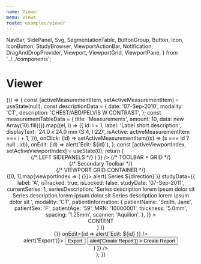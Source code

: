 ```yaml
---
name: Viewer
menu: Views
route: examples/viewer
---
```


  NavBar,
  SidePanel,
  Svg,
  SegmentationTable,
  ButtonGroup,
  Button,
  Icon,
  IconButton,
  StudyBrowser,
  ViewportActionBar,
  Notification,
  DragAndDropProvider,
  Viewport,
  ViewportGrid,
  ViewportPane,
} from '../../components';



# Viewer

<Playground>
  {() => {
    const [activeMeasurementItem, setActiveMeasurementItem] = useState(null);
    const descriptionData = {
      date: '07-Sep-2010',
      modality: 'CT',
      description: 'CHEST/ABD/PELVIS W CONTRAST',
    };
    const measurementTableData = {
      title: 'Measurements',
      amount: 10,
      data: new Array(10).fill({}).map((el, i) => ({
        id: i + 1,
        label: 'Label short description',
        displayText: '24.0 x 24.0 mm (S:4, I:22)',
        isActive: activeMeasurementItem === i + 1,
      })),
      onClick: (id) => setActiveMeasurementItem((s) => (s === id ? null : id)),
      onEdit: (id) => alert(`Edit: ${id}`),
    };
    const [activeViewportIndex, setActiveViewportIndex] = useState(0);
    return (
      <DragAndDropProvider>
        <Header />
        <div
          className="flex flex-row flex-no-wrap items-stretch overflow-hidden w-full"
          style={{ height: 'calc(100vh - 57px' }}
        >
          {/* LEFT SIDEPANELS */}
          <SidePanel
            side="left"
            defaultComponentOpen='studies'
            childComponents={{
              iconName: 'group-layers',
              iconLabel: 'Studies',
              label: 'Studies',
              name: 'studies',
              content: (
                <StudyBrowser tabs={tabs} />
              )
            }}
          />
          {/* TOOLBAR + GRID */}
          <div className="flex flex-col flex-1 h-full">
            <div className="flex flex-2 w-100 border-b border-transparent h-12">
              {/* <ViewportToolbar /> Secondary Toolbar */}
            </div>
            {/* VIEWPORT GRID CONTAINER */}
            <div className="flex flex-1 h-full overflow-hidden bg-black items-center justify-center pb-2 pt-1">
              <ViewportGrid numRows={1} numCols={2}>
                {[0, 1].map(viewportIndex => (
                  <ViewportPane key={viewportIndex} className="m-1" isActive={false} onDrop={() => {}}>
                    <Viewport
                      viewportIndex={viewportIndex}
                      onSeriesChange={(direction) => alert(`Series ${direction}`)}
                      studyData={{
                        label: 'A',
                        isTracked: true,
                        isLocked: false,
                        studyDate: '07-Sep-2011',
                        currentSeries: 1,
                        seriesDescription:
                          'Series description lorem ipsum dolor sit Series description lorem ipsum dolor sit Series description lorem ipsum dolor sit ',
                        modality: 'CT',
                        patientInformation: {
                          patientName: 'Smith, Jane',
                          patientSex: 'F',
                          patientAge: '59',
                          MRN: '10000001',
                          thickness: '5.0mm',
                          spacing: '1.25mm',
                          scanner: 'Aquilion',
                        },
                      }}
                    >
                      <div className="flex justify-center items-center h-full">
                        CONTENT
                      </div>
                    </Viewport>
                  </ViewportPane>)
                )}
              </ViewportGrid>
            </div>
          </div>
          <SidePanel
            side="right"
            defaultComponentOpen="measurements"
            childComponents={{
              iconName: 'list-bullets',
              iconLabel: 'Measure',
              label: 'Measurements',
              name: 'measurements',
              content: (
                <>
                  <div className="overflow-x-hidden overflow-y-auto invisible-scrollbar">
                    <StudySummary
                      date={descriptionData.date}
                      modality={descriptionData.modality}
                      description={descriptionData.description}
                    />
                    <MeasurementTable
                      title="Measurements"
                      amount={measurementTableData.data.length}
                      data={measurementTableData.data}
                      onClick={() => {}}
                      onEdit={id => alert(`Edit: ${id}`)}
                    />
                  </div>
                  <div className="flex justify-center p-4">
                    <React.Fragment>
                      <ButtonGroup onClick={() => alert('Export')}>
                        <Button
                          className="text-white border-primary-main bg-black text-base py-2 px-2"
                          size="initial"
                          color="inherit"
                        >
                          Export
                        </Button>
                        <IconButton
                          className="bg-black border-primary-main px-2 text-white px-2"
                          color="inherit"
                          size="initial"
                        >
                          <Icon name="arrow-down" />
                        </IconButton>
                      </ButtonGroup>
                      <Button
                        className="text-white border border-primary-main bg-black text-base py-2 px-2 ml-2"
                        variant="outlined"
                        size="initial"
                        color="inherit"
                        onClick={() => alert('Create Report')}
                      >
                        Create Report
                      </Button>
                    </React.Fragment>
                  </div>
                </>
              )
            }}
          />
        </div>
      </DragAndDropProvider>
    );
  }}
</Playground>
